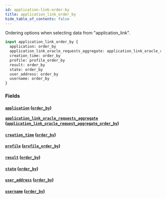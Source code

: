 ```yaml
---
id: application-link-order-by
title: application_link_order_by
hide_table_of_contents: false
---
```



Ordering options when selecting data from "application_link".

```graphql
input application_link_order_by {
  application: order_by
  application_link_oracle_requests_aggregate: application_link_oracle_request_aggregate_order_by
  creation_time: order_by
  profile: profile_order_by
  result: order_by
  state: order_by
  user_address: order_by
  username: order_by
}
```


### Fields

#### [`application`](#) ([`order_by`](../enums/order-by))




#### [`application_link_oracle_requests_aggregate`](#) ([`application_link_oracle_request_aggregate_order_by`](../inputs/application-link-oracle-request-aggregate-order-by))




#### [`creation_time`](#) ([`order_by`](../enums/order-by))




#### [`profile`](#) ([`profile_order_by`](../inputs/profile-order-by))




#### [`result`](#) ([`order_by`](../enums/order-by))




#### [`state`](#) ([`order_by`](../enums/order-by))




#### [`user_address`](#) ([`order_by`](../enums/order-by))




#### [`username`](#) ([`order_by`](../enums/order-by))






